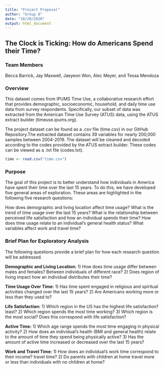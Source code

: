 ```yaml
---
title: "Project Proposal"
author: "Group 8"
date: "10/20/2020"
output: html_document
---
```


## The Clock is Ticking: How do Americans Spend their Time? 

### Team Members
Becca Barrick, Jay Maxwell, Jaeyeon Won, Alec Meyer, and Tessa Mendoza

### Overview
This dataset comes from IPUMS Time Use, a collaborative research effort that provides demographic, socioeconomic, household, and daily time use data from survey respondents. Specifically, our subset of data was extracted from the American Time Use Survey (ATUS) data, using the ATUS extract builder (timeuse.ipums.org). 

The project dataset can be found as a .csv file (time.csv) in our GitHub Repository.The extracted dataset contains 39 variables for nearly 200,000 samples between 2004-2019. The dataset will be cleaned and decoded according to the codes provided by the ATUS extract builder. These codes can be viewed as a .txt file (codes.txt). 
```r
time <- read.csv("time.csv")
```

### Purpose
The goal of this project is to better understand how individuals in America have spent their time over the last 15 years. To do this, we have developed five general areas of exploration. These areas are highlighted in the following five research questions: 

How does demographic and living location affect time usage? What is the trend of time usage over the last 15 years? What is the relationship between perceived life satisfaction and how an individual spends their time? How does time usage relate to an individual's general health status? What variables affect work and travel time? 

### Brief Plan for Exploratory Analysis
The following questions provide a brief plan for how each research question will be addressed. 

**Demographic and Living Location:**
1) How does time usage differ between males and females? Between individuals of different race?
2) Does region of living impact how an individual distributes their time?

**Time Usage Over Time:**
1) Has time spent engaged in religious and spiritual activities changed over the last 15 years?
2) Are Americans working more or less than they used to? 

**Life Satisfaction:**
1) Which region in the US has the highest life satisfaction? least?
2) Which region spends the most time working? 
3) Which region is the most social? Does this correspond with life satisfaction?

**Active Time:**
1) Which age range spends the most time engaging in physical activity?
2) How does an individual's health (BMI and general health) relate to the amount of time they spend being physically active? 
3) Has the amount of active time increased or decreased over the last 15 years?

**Work and Travel Time:**
1) How does an individual's work time correspond to their income? travel time?
2) Do parents with children at home travel more or less than individuals with no children at home? 

